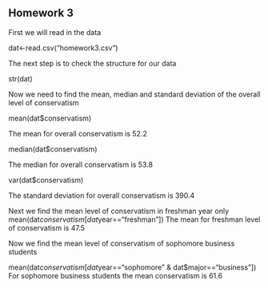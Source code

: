 ## Homework 3

<!--
You can use the example3.Rmd or other files to find examples
of the codes you'll need to use to complete this assignment. I strongly
urge you to copy and paste relevant code that you know works from my
examples or instructions and then edit that code so you're working
with the appropriate variables for the homework.
-->

<!--
Set the working directory.
No Rchunk is needed to accomplish this.
-->

<!--
Read in the homework3.csv data. For each of the following steps you
should preface your R commands with some plain English explanation.
--> First we will read in the data

dat<-read.csv("homework3.csv")




<!--
Check the structure of the data.
--> The next step is to check the structure for our data

str(dat)



<!--
Find the mean, median, and standard deviation using the sd() function
for the overall level of conservatism.
--> Now we need to find the mean, median and standard deviation of the overall level of conservatism

mean(dat$conservatism)

The mean for overall conservatism is 52.2

median(dat$conservatism)

The median for overall conservatism is 53.8

var(dat$conservatism)

The standard deviation for overall conservatism is 390.4

<!--
Find the mean level of support for freshmen only.
-->
Next we find the mean level of conservatism in freshman year only
mean(dat$conservatism[dat$year=="freshman"])
The mean for freshman level of conservatism is 47.5

<!--
Find the mean level of support for sophomore business students only.
-->
Now we find the mean level of conservatism of sophomore business students

mean(dat$conservatism[dat$year=="sophomore" & dat$major=="business"])
 For sophomore business students the mean conservatism is 61.6 
